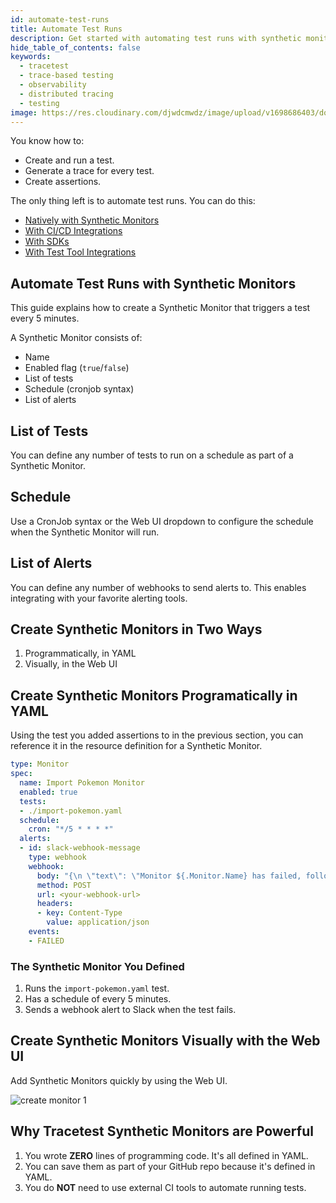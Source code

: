```yaml
---
id: automate-test-runs
title: Automate Test Runs
description: Get started with automating test runs with synthetic monitors. Tracetest allows you to quickly build integration and end-to-end tests, powered by your OpenTelemetry traces.
hide_table_of_contents: false
keywords:
  - tracetest
  - trace-based testing
  - observability
  - distributed tracing
  - testing
image: https://res.cloudinary.com/djwdcmwdz/image/upload/v1698686403/docs/Blog_Thumbnail_14_rsvkmo.jpg
---
```


You know how to:

- Create and run a test.
- Generate a trace for every test. 
- Create assertions.

The only thing left is to automate test runs. You can do this:

- [Natively with Synthetic Monitors](/concepts/monitors)
- [With CI/CD Integrations](/ci-cd-automation/overview)
- [With SDKs](/tools-and-integrations/typescript)
- [With Test Tool Integrations](/tools-and-integrations/overview)

## Automate Test Runs with Synthetic Monitors

This guide explains how to create a Synthetic Monitor that triggers a test every 5 minutes.

A Synthetic Monitor consists of:

- Name
- Enabled flag (`true`/`false`)
- List of tests
- Schedule (cronjob syntax)
- List of alerts

## List of Tests

You can define any number of tests to run on a schedule as part of a Synthetic Monitor.

## Schedule

Use a CronJob syntax or the Web UI dropdown to configure the schedule when the Synthetic Monitor will run.

## List of Alerts

You can define any number of webhooks to send alerts to. This enables integrating with your favorite alerting tools.

## Create Synthetic Monitors in Two Ways

1. Programmatically, in YAML
2. Visually, in the Web UI

## Create Synthetic Monitors Programatically in YAML

Using the test you added assertions to in the previous section, you can reference it in the resource definition for a Synthetic Monitor.

```yaml
type: Monitor
spec:
  name: Import Pokemon Monitor
  enabled: true
  tests:
  - ./import-pokemon.yaml
  schedule:
    cron: "*/5 * * * *"
  alerts:
  - id: slack-webhook-message
    type: webhook
    webhook:
      body: "{\n \"text\": \"Monitor ${.Monitor.Name} has failed, follow the link to find the <${.URL}|results>\"\n}"
      method: POST
      url: <your-webhook-url>
      headers:
      - key: Content-Type
        value: application/json
    events:
    - FAILED
```

### The Synthetic Monitor You Defined

1. Runs the `import-pokemon.yaml` test.
2. Has a schedule of every 5 minutes.
3. Sends a webhook alert to Slack when the test fails.

## Create Synthetic Monitors Visually with the Web UI

Add Synthetic Monitors quickly by using the Web UI.

![create monitor 1](https://res.cloudinary.com/djwdcmwdz/image/upload/v1727285755/docs/app.tracetest.io_organizations_ttorg_e66318ba6544b856_environments_ttenv_ed85b0979257d37b_monitor_jCqz9yRNg_run_2_j8zqdb.png)

## Why Tracetest Synthetic Monitors are Powerful

1. You wrote **ZERO** lines of programming code. It's all defined in YAML.
2. You can save them as part of your GitHub repo because it's defined in YAML.
3. You do **NOT** need to use external CI tools to automate running tests.
